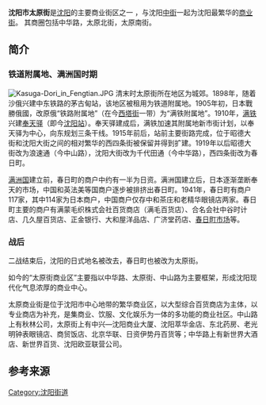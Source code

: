 {{Original research|条目|date=2012年2月}}

'''沈阳市太原街'''是[[沈阳|沈阳]]的主要商业街区之一 ，与沈阳[[中街|中街]]一起为沈阳最繁华的[[商业街|商业街]]。 其商圈包括中华路，太原北街，太原南街。

== 简介 ==
=== 铁道附属地、满洲国时期 ===
[[File:Kasuga-Dori_in_Fengtian.JPG|thumb]]
清末时太原街所在地区为城郊。1898年，随着沙俄兴建中东铁路的茅古甸站，该地区被租用为铁道附属地。1905年初，日本戰勝俄國，改原俄“铁路附属地”（在今[[西塔街|西塔街]]一带）为“满铁附属地”。1910年，[[满铁|满铁]]兴建[[奉天驿|奉天驿]]（即今[[沈阳站|沈阳站]]）。奉天驿建成后，满铁加速其附属地新市街计划，以奉天驿为中心，向东规划三条干线。1915年前后，站前主要街路完成，位于昭德大街和沈阳大街之间的相对繁华的西四条街被保留并得到扩建。1919年以后昭德大街改为浪速通（今中山路），沈阳大街改为千代田通（今中华路），西四条街改为春日町。{{r|兰台世界}}

[[满洲国|满洲国]]建立前，春日町的商户中约有一半为日资。满洲国建立后，日本逐渐垄断奉天的市场，中国和英法美等国商户逐步被排挤出春日町。1941年，春日町有商户117家，其中114家为日本商户，中国商户仅存中和茶庄和老精华眼镜店两家。春日町主要的商户有满蒙毛织株式会社百货商店（满毛百货店）、合名会社中谷时计店、几久屋百货店、正金银行、大和屋洋品店、广济堂药店、[[满洲市场#春日町市场（第一市场）|春日町市场]]等。{{r|兰台世界}}

=== 战后 ===
二战结束后，沈阳的日式地名被改去，春日町也被改为太原街。{{r|兰台世界}}

如今的“太原街商业区”主要指以中华路、太原街、中山路为主要框架，形成沈阳现代化气息浓厚的商业中心。

太原商业街是位于沈阳市中心地带的繁华商业区，以大型综合百货商店为主体，以专业商店为补充，是集商业、饮服、文化娱乐为一体的多功能的商业社区。中山路上有秋林公司，太原街上有中兴—沈阳商业大厦、沈阳萃华金店、东北药房、老光明钟表眼镜店、商贸饭店、北京华联、日资伊势丹百货等；中华路上有新世界大酒店、新世界百货、沈阳欧亚联营公司。

== 参考来源 ==
{{Commonscat|Mukden Kasuga Cho|奉天春日町}}
{{reflist|refs=
<ref name=兰台世界>{{Cite journal|title=奉天西四条街(太原街)|journal=兰台世界|date=2014-12|author=辽宁省档案馆编研展览处|issn=1006-7744|publisher=辽宁省档案局|volume=434}}</ref>
}}
{{奉天满铁附属地}}
[[Category:沈阳街道|Category:沈阳街道]]